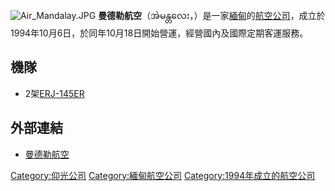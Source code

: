 {{Infobox_Airline |
airline= 曼德勒航空 <br> အဲမန္တလေး |
logo=|
logo_size=|
fleet_size=2|
destinations=10|
IATA=6T|
ICAO=|
callsign=SIX TANGO|
parent=|
founded=1994年|
headquarters={{缅甸}}[[仰光|仰光]]|
key_people=|
hubs=|
focus_cities=|
frequent_flyer=|
lounge=|
alliance=|
website= http://www.airmandalay.com www.airmandalay.com|
}}
[[File:Air_Mandalay.JPG|thumb]]
'''曼德勒航空'''（အဲမန္တလေး，{{lang-en|Air Mandalay}}）是一家[[緬甸|緬甸]]的[[航空公司|航空公司]]，成立於1994年10月6日，於同年10月18日開始營運，經營國內及國際定期客運服務。

==機隊==
*2架[[ERJ-145系列|ERJ-145ER]]

==外部連結==
*[http://www.airmandalay.com 曼德勒航空] {{Wayback|url=http://www.airmandalay.com/ |date=20210303224817 }}

[[Category:仰光公司|Category:仰光公司]]
[[Category:緬甸航空公司|Category:緬甸航空公司]]
[[Category:1994年成立的航空公司|Category:1994年成立的航空公司]]